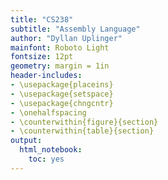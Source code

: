 ```yaml
---
title: "CS238"
subtitle: "Assembly Language"
author: "Dyllan Uplinger"
mainfont: Roboto Light
fontsize: 12pt
geometry: margin = 1in
header-includes:
- \usepackage{placeins}
- \usepackage{setspace}
- \usepackage{chngcntr}
- \onehalfspacing
- \counterwithin{figure}{section}
- \counterwithin{table}{section}
output:
  html_notebook:
    toc: yes
---
```


